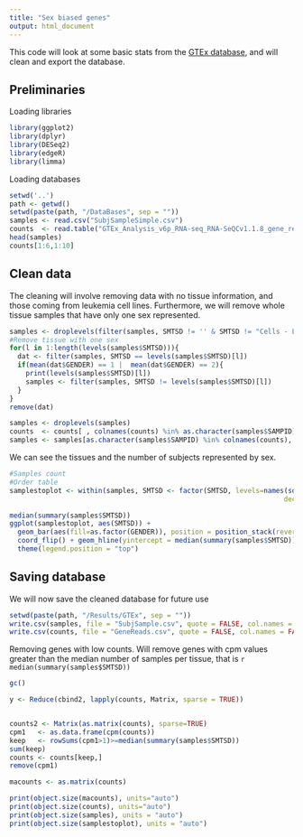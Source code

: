 ```yaml
---
title: "Sex biased genes"
output: html_document
---
```


This code will look at some basic stats from the [GTEx database](https://www.gtexportal.org/home/), and will clean and export the database.

## Preliminaries 

Loading libraries

```r
library(ggplot2)
library(dplyr)
library(DESeq2)
library(edgeR)
library(limma)
```

Loading databases

```r
setwd('..')
path <- getwd()
setwd(paste(path, "/DataBases", sep = ""))
samples <- read.csv("SubjSampleSimple.csv")
counts  <- read.table("GTEx_Analysis_v6p_RNA-seq_RNA-SeQCv1.1.8_gene_reads.gct", skip=2, header=T, row.names=1)
head(samples)
counts[1:6,1:10]
```

## Clean data

The cleaning will involve removing data with no tissue information, and those coming from leukemia cell lines.
Furthermore, we will remove whole tissue samples that have only one sex represented.

```r
samples <- droplevels(filter(samples, SMTSD != '' & SMTSD != "Cells - Leukemia cell line (CML)"))
#Remove tissue with one sex
for(l in 1:length(levels(samples$SMTSD))){
  dat <- filter(samples, SMTSD == levels(samples$SMTSD)[l])
  if(mean(dat$GENDER) == 1 |  mean(dat$GENDER) == 2){
    print(levels(samples$SMTSD)[l])
    samples <- filter(samples, SMTSD != levels(samples$SMTSD)[l])
  }
}
remove(dat)

samples <- droplevels(samples)
counts  <- counts[ , colnames(counts) %in% as.character(samples$SAMPID)]
samples <- samples[as.character(samples$SAMPID) %in% colnames(counts), ]
```

We can see the tissues and the number of subjects represented by sex.

```r
#Samples count
#Order table
samplestoplot <- within(samples, SMTSD <- factor(SMTSD, levels=names(sort(table(SMTSD), 
                                                                    decreasing=TRUE))))

median(summary(samples$SMTSD))
ggplot(samplestoplot, aes(SMTSD)) + 
  geom_bar(aes(fill=as.factor(GENDER)), position = position_stack(reverse = TRUE)) + 
  coord_flip() + geom_hline(yintercept = median(summary(samples$SMTSD))) + 
  theme(legend.position = "top")

```

## Saving database

We will now save the cleaned database for future use
```r
setwd(paste(path, "/Results/GTEx", sep = ""))
write.csv(samples, file = "SubjSample.csv", quote = FALSE, col.names = FALSE)
write.csv(counts, file = "GeneReads.csv", quote = FALSE, col.names = FALSE)
```


Removing genes with low counts. Will remove genes with cpm values greater than the median number of samples per tissue, that is `r median(summary(samples$SMTSD))`

```r
gc()

y <- Reduce(cbind2, lapply(counts, Matrix, sparse = TRUE))


counts2 <- Matrix(as.matrix(counts), sparse=TRUE)
cpm1   <- as.data.frame(cpm(counts))
keep   <- rowSums(cpm1>1)>=median(summary(samples$SMTSD))
sum(keep)
counts <- counts[keep,]
remove(cpm1)
```


```r
macounts <- as.matrix(counts)
```



```r
print(object.size(macounts), units="auto")
print(object.size(counts), units="auto")
print(object.size(samples), units = "auto")
print(object.size(samplestoplot), units = "auto")
```

